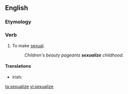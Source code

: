 ==English==

===Etymology===
{{suffix|sexual|ize|lang=en}}

===Verb===
{{en-verb|sexualiz|es}}

# To make [[sexual]].
#: ''Children's beauty pageants '''sexualize''' childhood.''

====Translations====
{{trans-top|to make sexual}}
* Irish: {{t|ga|gnéasaigh}}
{{trans-mid}}
{{trans-bottom}}

[[ta:sexualize]]
[[vi:sexualize]]